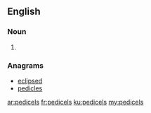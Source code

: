 ==English==

===Noun===
{{head|en}}

# {{plural of|pedicel}}

===Anagrams===
* [[eclipsed#English|eclipsed]]
* [[pedicles#English|pedicles]]

[[ar:pedicels]]
[[fr:pedicels]]
[[ku:pedicels]]
[[my:pedicels]]